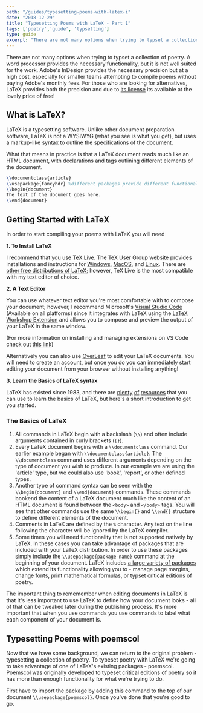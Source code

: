 ```yaml
---
path: "/guides/typesetting-poems-with-latex-i"
date: "2018-12-29"
title: "Typesetting Poems with LaTeX - Part 1"
tags: ['poetry','guide', 'typsetting']
type: guide
excerpt: "There are not many options when trying to typset a collection of poetry. A word processor provides the necessary functionality, but it is not well suited for the work. Adobe's InDesign provides the necessary precision but at a high cost, especially for smaller teams attempting to compile poems without paying Adobe's monthly fees. For those who are looking for alternatives, LaTeX provides both the precision and due to its license its available at the lovely price of free!"
---
```


There are not many options when trying to typset a collection of poetry. A word processor provides the necessary functionality, but it is not well suited for the work. Adobe's InDesign provides the necessary precision but at a high cost, especially for smaller teams attempting to compile poems without paying Adobe's monthly fees. For those who are looking for alternatives, LaTeX provides both the precision and due to [its license](https://en.wikipedia.org/wiki/LaTeX_Project_Public_License) its available at the lovely price of free!

## What is LaTeX?

LaTeX is a typesetting software. Unlike other document preparation software, LaTeX is not a WYSIWYG (what you see is what you get), but uses a markup-like syntax to outline the specifications of the document. 

What that means in practice is that a LaTeX document reads much like an HTML document, with declarations and tags outlining different elements of the document.


```LaTeX
\\documentclass{article}
\\usepackage{fancyhdr} %different packages provide different functionality
\\begin{document}
The text of the document goes here.
\\end{document}
```

## Getting Started with LaTeX

In order to start compiling your poems with LaTeX you will need

**1. To Install LaTeX**

I recommend that you use [TeX Live](https://www.tug.org/texlive/). The TeX User Group website provides installations and instructions for [Windows](https://www.tug.org/texlive/windows.html), [MacOS](https://www.tug.org/mactex/), and [Linux](https://www.tug.org/texlive/quickinstall.html). There are [other free distributions of LaTeX](http://www.tug.org/interest.html#free); however, TeX Live is the most compatible with my text editor of choice.

**2. A Text Editor**

You can use whatever text editor you're most comfortable with to compose your document; however, I recommend Microsoft's [Visual Studio Code](https://code.visualstudio.com) (Available on all platforms) since it integrates with LaTeX using the [LaTeX Workshop Extension](https://marketplace.visualstudio.com/items?itemName=James-Yu.latex-workshop) and allows you to compose and preview the output of your LaTeX in the same window.

(For more information on installing and managing extensions on VS Code check out [this link](https://code.visualstudio.com/docs/editor/extension-gallery))

Alternatively you can also use [OverLeaf](https://www.overleaf.com) to edit your LaTeX documents. You will need to create an account, but once you do you can immediately start editing your document from your browser without installing anything!

**3. Learn the Basics of LaTeX syntax**

LaTeX has existed since 1983, and there are [plenty](https://www.overleaf.com/learn/latex/Free_online_introduction_to_LaTeX_(part_1)) [of](https://www.latex-project.org/about/) [resources](https://tobi.oetiker.ch/lshort/lshort.pdf) that you can use to learn the basics of LaTeX, but here's a short introduction to get you started.

### The Basics of LaTeX

1. All commands in LaTeX begin with a backslash (`\\`) and often include arguments contained in curly brackets (`{}`).
2. Every LaTeX document begins with a `\\documentclass` command. Our earlier example began with `\\documentclass{article}`.  The `\\documentclass` command uses different arguments depending on the type of document you wish to produce. In our example we are using the 'article' type, but we could also use 'book', 'report', or other defined types. 
3. Another type of command syntax can be seen with the `\\begin{document}` and `\\end{document}` commands. These commands bookend the content of a LaTeX document much like the content of an HTML document is found between the `<body>` and `</body>` tags. You will see that other commands use the same `\\begin{}` and `\\end{}` structure to define different elements of the document.
4. Comments in LaTeX are defined by the `%` character. Any text on the line following the character will be ignored by the LaTeX compiler. 
5. Some times you will need functionality that is not supported natively by LaTeX. In these cases you can take advantage of packages that are included with your LaTeX distribution. In order to use these packages simply include the `\\usepackage{package-name}` command at the beginning of your document. LaTeX includes [a large variety of packages](https://en.wikibooks.org/wiki/LaTeX/Package_Reference) which extend its functionality allowing you to - manage page margins, change fonts, print mathematical formulas, or typset critical editions of poetry. 

The important thing to rememember when editing documents in LaTeX is that it's less important to use LaTeX to define how your document looks - all of that can be tweaked later during the publishing process. It's more important that when you use commands you use commands to label what each component of your document is.

## Typesetting Poems with poemscol

Now that we have some background, we can return to the original problem - typesetting a collection of poetry. To typeset poetry with LaTeX we're going to take advantage of one of LaTeX's existing packages - poemscol. Poemscol was originally developed to typeset critical editions of poetry so it has more than enough functionality for what we're trying to do. 

First have to import the package by adding this command to the top of our document `\\usepackage{poemscol}`. Once you've done that you're good to go.